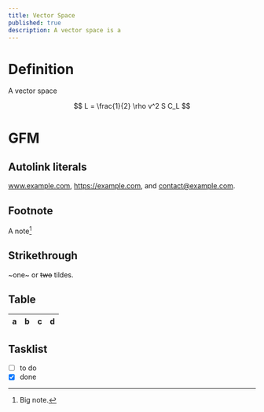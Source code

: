 ```yaml
---
title: Vector Space
published: true
description: A vector space is a
---
```

# Definition

A vector space

$$
L = \frac{1}{2} \rho v^2 S C_L
$$

# GFM

## Autolink literals

www.example.com, https://example.com, and contact@example.com.

## Footnote

A note[^1]

[^1]: Big note.

## Strikethrough

~one~ or ~~two~~ tildes.

## Table

| a | b  |  c |  d  |
| - | :- | -: | :-: |

## Tasklist

* [ ] to do
* [x] done
